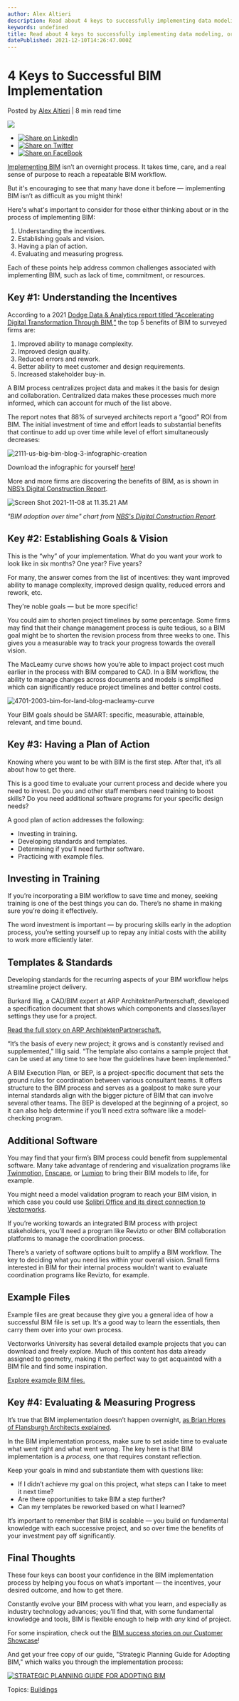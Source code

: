 ```yaml
---
author: Alex Altieri
description: Read about 4 keys to successfully implementing data modeling, or BIM, that help ease the process! 
keywords: undefined
title: Read about 4 keys to successfully implementing data modeling, or BIM, that help ease the process!  
datePublished: 2021-12-10T14:26:47.000Z
---
```

  

# 4 Keys to Successful BIM Implementation

 Posted by [Alex Altieri](https://blog.vectorworks.net/author/alex-altieri) | 8 min read time 

![](https://blog.vectorworks.net/hubfs/Blog%20Images/211210_BIMplementation/Screen%20Shot%202021-11-08%20at%2011.35.21%20AM.png) 

* [![Share on LinkedIn](https://2659751.fs1.hubspotusercontent-na1.net/hubfs/2659751/michaelDemo/share-LI.png)](http://www.linkedin.com/shareArticle?mini=true&url=https%3A%2F%2Fblog.vectorworks.net%2F4-keys-to-successful-data-modeling-implementation)
* [![Share on Twitter](https://2659751.fs1.hubspotusercontent-na1.net/hubfs/2659751/michaelDemo/share-TW.png)](https://www.twitter.com/share?text=4%20Keys%20to%20Successful%20BIM%20Implementation&url=https%3A%2F%2Fblog.vectorworks.net%2F4-keys-to-successful-data-modeling-implementation&via=PMGTweets)
* [![Share on FaceBook](https://2659751.fs1.hubspotusercontent-na1.net/hubfs/2659751/michaelDemo/share-FB.png)](https://www.facebook.com/sharer/sharer.php?u=https%3A%2F%2Fblog.vectorworks.net%2F4-keys-to-successful-data-modeling-implementation)

[Implementing BIM](../../../net/vectorworks/blog/bim-implementation-and-execution-with-vectorworks.html) isn’t an overnight process. It takes time, care, and a real sense of purpose to reach a repeatable BIM workflow.

But it's encouraging to see that many have done it before — implementing BIM isn’t as difficult as you might think!

Here's what's important to consider for those either thinking about or in the process of implementing BIM:

1. Understanding the incentives.
2. Establishing goals and vision.
3. Having a plan of action.
4. Evaluating and measuring progress.

Each of these points help address common challenges associated with implementing BIM, such as lack of time, commitment, or resources.

## Key #1: Understanding the Incentives

According to a 2021 [Dodge Data & Analytics report titled “Accelerating Digital Transformation Through BIM,”](https://www.construction.com/toolkit/reports/Digital-Transformation-Through-BIM) the top 5 benefits of BIM to surveyed firms are:

1. Improved ability to manage complexity.
2. Improved design quality.
3. Reduced errors and rework.
4. Better ability to meet customer and design requirements.
5. Increased stakeholder buy-in.

A BIM process centralizes project data and makes it the basis for design and collaboration. Centralized data makes these processes much more informed, which can account for much of the list above.

The report notes that 88% of surveyed architects report a “good” ROI from BIM. The initial investment of time and effort leads to substantial benefits that continue to add up over time while level of effort simultaneously decreases: 

![2111-us-big-bim-blog-3-infographic-creation](https://blog.vectorworks.net/hs-fs/hubfs/Blog%20Images/211210_BIMplementation/2111-us-big-bim-blog-3-infographic-creation.jpg?width=1632&name=2111-us-big-bim-blog-3-infographic-creation.jpg)

Download the infographic for yourself [here](https://f.hubspotusercontent40.net/hubfs/3018241/Blog%20Images/211210%5FBIMplementation/BIM%20Adoption%20Path%20and%20Benefits%5FVectorworks.pdf)!

More and more firms are discovering the benefits of BIM, as is shown in [NBS’s Digital Construction Report](https://www.thenbs.com/digital-construction-report-2021/).

![Screen Shot 2021-11-08 at 11.35.21 AM](https://blog.vectorworks.net/hs-fs/hubfs/Blog%20Images/211210_BIMplementation/Screen%20Shot%202021-11-08%20at%2011.35.21%20AM.png?width=1392&name=Screen%20Shot%202021-11-08%20at%2011.35.21%20AM.png)

_"BIM adoption over time" chart from [NBS's Digital Construction Report](https://www.thenbs.com/digital-construction-report-2021/)._ 

## Key #2: Establishing Goals & Vision

This is the “why” of your implementation. What do you want your work to look like in six months? One year? Five years?

For many, the answer comes from the list of incentives: they want improved ability to manage complexity, improved design quality, reduced errors and rework, etc.

They're noble goals — but be more specific! 

You could aim to shorten project timelines by some percentage. Some firms may find that their change management process is quite tedious, so a BIM goal might be to shorten the revision process from three weeks to one. This gives you a measurable way to track your progress towards the overall vision.

The MacLeamy curve shows how you’re able to impact project cost much earlier in the process with BIM compared to CAD. In a BIM workflow, the ability to manage changes across documents and models is simplified which can significantly reduce project timelines and better control costs.

![4701-2003-bim-for-land-blog-macleamy-curve](https://blog.vectorworks.net/hs-fs/hubfs/Blog%20Images/21_BIM%20for%20Landscape%20Pillar/4701-2003-bim-for-land-blog-macleamy-curve.jpg?width=1440&name=4701-2003-bim-for-land-blog-macleamy-curve.jpg)

Your BIM goals should be SMART: specific, measurable, attainable, relevant, and time bound.

## Key #3: Having a Plan of Action

Knowing where you want to be with BIM is the first step. After that, it’s all about how to get there.

This is a good time to evaluate your current process and decide where you need to invest. Do you and other staff members need training to boost skills? Do you need additional software programs for your specific design needs?

A good plan of action addresses the following:

* Investing in training.
* Developing standards and templates.
* Determining if you’ll need further software.
* Practicing with example files.

## Investing in Training

If you’re incorporating a BIM workflow to save time and money, seeking training is one of the best things you can do. There’s no shame in making sure you’re doing it effectively.

The word investment is important — by procuring skills early in the adoption process, you’re setting yourself up to repay any initial costs with the ability to work more efficiently later. 

## Templates & Standards

Developing standards for the recurring aspects of your BIM workflow helps streamline project delivery.

Burkard Illig, a CAD/BIM expert at ARP ArchitektenPartnerschaft, developed a specification document that shows which components and classes/layer settings they use for a project.

[Read the full story on ARP ArchitektenPartnerschaft.](https://www.vectorworks.net/en-US/customer-showcase/proactive-bim-for-big-projects) 

“It’s the basis of every new project; it grows and is constantly revised and supplemented,” Illig said. “The template also contains a sample project that can be used at any time to see how the guidelines have been implemented."

A BIM Execution Plan, or BEP, is a project-specific document that sets the ground rules for coordination between various consultant teams. It offers structure to the BIM process and serves as a goalpost to make sure your internal standards align with the bigger picture of BIM that can involve several other teams. The BEP is developed at the beginning of a project, so it can also help determine if you’ll need extra software like a model-checking program.

## Additional Software

You may find that your firm’s BIM process could benefit from supplemental software. Many take advantage of rendering and visualization programs like [Twinmotion,](../../../net/vectorworks/blog/your-guide-to-rendering-with-twinmotion.html) [Enscape,](../../../net/vectorworks/blog/your-guide-to-real-time-rendering-with-enscape.html) or [Lumion](https://lumion.com/whats-new.html?gclid=CjwKCAiA78aNBhAlEiwA7B76p6IymPd-TH4oI4P4PFudhiDlODEQAHsphD7HTS7ie7MlAg%5Fba8ztbhoCsDwQAvD%5FBwE&gclsrc=aw.ds) to bring their BIM models to life, for example.

You might need a model validation program to reach your BIM vision, in which case you could use [Solibri Office and its direct connection to Vectorworks](../../../net/vectorworks/blog/solibri-direct-feature-vectorworks-open-bim.html).

If you’re working towards an integrated BIM process with project stakeholders, you’ll need a program like Revizto or other BIM collaboration platforms to manage the coordination process.

There’s a variety of software options built to amplify a BIM workflow. The key to deciding what you need lies within your overall vision. Small firms interested in BIM for their internal process wouldn’t want to evaluate coordination programs like Revizto, for example.

## Example Files

Example files are great because they give you a general idea of how a successful BIM file is set up. It’s a good way to learn the essentials, then carry them over into your own process.

Vectorworks University has several detailed example projects that you can download and freely explore. Much of this content has data already assigned to geometry, making it the perfect way to get acquainted with a BIM file and find some inspiration.

[Explore example BIM files.](https://university.vectorworks.net/course/index.php?mycourses=0&tagfilter%5Bcategory%5D=0&tagfilter%5Btype%5D=179&tagfilter%5Bdifficulty%5D=0&categorysort=default&mycourses=&search=&langfilter%5B%5D=0)

## Key #4: Evaluating & Measuring Progress

It’s true that BIM implementation doesn’t happen overnight, [as Brian Hores of Flansburgh Architects explained](../../../net/vectorworks/blog/simple-bim-for-the-project-architect.html).

In the BIM implementation process, make sure to set aside time to evaluate what went right and what went wrong. The key here is that BIM implementation is a _process,_ one that requires constant reflection.

Keep your goals in mind and substantiate them with questions like:

* If I didn’t achieve my goal on this project, what steps can I take to meet it next time?
* Are there opportunities to take BIM a step further?
* Can my templates be reworked based on what I learned?

It’s important to remember that BIM is scalable — you build on fundamental knowledge with each successive project, and so over time the benefits of your investment pay off significantly.

## Final Thoughts

These four keys can boost your confidence in the BIM implementation process by helping you focus on what’s important — the incentives, your desired outcome, and how to get there.

Constantly evolve your BIM process with what you learn, and especially as industry technology advances; you’ll find that, with some fundamental knowledge and tools, BIM is flexible enough to help with _any_ kind of project.

For some inspiration, check out the [BIM success stories on our Customer Showcase](http://vectorworks.net/customer-showcase)! 

And get your free copy of our guide, "Strategic Planning Guide for Adopting BIM," which walks you through the implementation process:

[![STRATEGIC PLANNING GUIDE FOR ADOPTING BIM](https://no-cache.hubspot.com/cta/default/3018241/03c7ba1f-adfd-4dbc-b616-ea94ad0ee11c.png)](https://cta-redirect.hubspot.com/cta/redirect/3018241/03c7ba1f-adfd-4dbc-b616-ea94ad0ee11c) 

 Topics: [Buildings](https://blog.vectorworks.net/topic/buildings) 

  